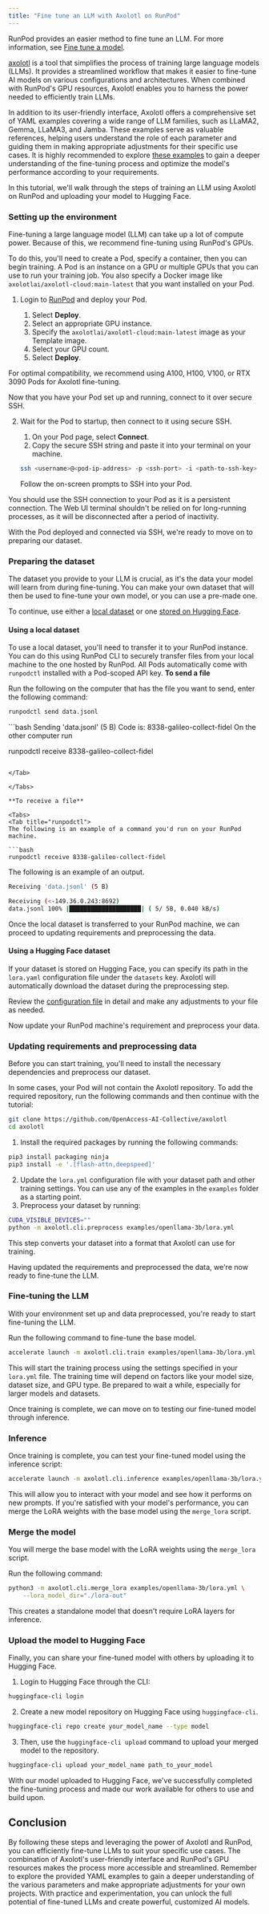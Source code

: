 ```yaml
---
title: "Fine tune an LLM with Axolotl on RunPod"
---
```


<Info>

RunPod provides an easier method to fine tune an LLM. For more information, see [Fine tune a model](/fine-tune/).

</Info>

[axolotl](https://github.com/OpenAccess-AI-Collective/axolotl) is a tool that simplifies the process of training large language models (LLMs). It provides a streamlined workflow that makes it easier to fine-tune AI models on various configurations and architectures. When combined with RunPod's GPU resources, Axolotl enables you to harness the power needed to efficiently train LLMs.

In addition to its user-friendly interface, Axolotl offers a comprehensive set of YAML examples covering a wide range of LLM families, such as LLaMA2, Gemma, LLaMA3, and Jamba. These examples serve as valuable references, helping users understand the role of each parameter and guiding them in making appropriate adjustments for their specific use cases. It is highly recommended to explore [these examples](https://github.com/OpenAccess-AI-Collective/axolotl/tree/main/examples) to gain a deeper understanding of the fine-tuning process and optimize the model's performance according to your requirements.

In this tutorial, we'll walk through the steps of training an LLM using Axolotl on RunPod and uploading your model to Hugging Face.

### Setting up the environment

Fine-tuning a large language model (LLM) can take up a lot of compute power. Because of this, we recommend fine-tuning using RunPod's GPUs.

To do this, you'll need to create a Pod, specify a container, then you can begin training. A Pod is an instance on a GPU or multiple GPUs that you can use to run your training job. You also specify a Docker image like `axolotlai/axolotl-cloud:main-latest` that you want installed on your Pod.

1. Login to [RunPod](https://www.runpod.io/console/console/home) and deploy your Pod.

   1. Select **Deploy**.
   2. Select an appropriate GPU instance.
   3. Specify the `axolotlai/axolotl-cloud:main-latest` image as your Template image.
   4. Select your GPU count.
   5. Select **Deploy**.

<Note>

For optimal compatibility, we recommend using A100, H100, V100, or RTX 3090 Pods for Axolotl fine-tuning.

</Note>

Now that you have your Pod set up and running, connect to it over secure SSH.

2. Wait for the Pod to startup, then connect to it using secure SSH.

   1. On your Pod page, select **Connect**.
   2. Copy the secure SSH string and paste it into your terminal on your machine.

   ```bash
   ssh <username>@<pod-ip-address> -p <ssh-port> -i <path-to-ssh-key>  string
   ```

   Follow the on-screen prompts to SSH into your Pod.

<Info>

You should use the SSH connection to your Pod as it is a persistent connection. The Web UI terminal shouldn't be relied on for long-running processes, as it will be disconnected after a period of inactivity.

</Info>

With the Pod deployed and connected via SSH, we're ready to move on to preparing our dataset.

### Preparing the dataset

The dataset you provide to your LLM is crucial, as it's the data your model will learn from during fine-tuning. You can make your own dataset that will then be used to fine-tune your own model, or you can use a pre-made one.

To continue, use either a [local dataset](#using-a-local-dataset) or one [stored on Hugging Face](#using-a-hugging-face-dataset).

#### Using a local dataset

To use a local dataset, you'll need to transfer it to your RunPod instance. You can do this using RunPod CLI to securely transfer files from your local machine to the one hosted by RunPod. All Pods automatically come with `runpodctl` installed with a Pod-scoped API key. **To send a file**

<Tabs>
<Tab title="runpodctl">
Run the following on the computer that has the file you want to send, enter the following command:

```bash
runpodctl send data.jsonl
```

</Tab>

<Tab title="output">
```bash
Sending 'data.jsonl' (5 B)
Code is: 8338-galileo-collect-fidel
On the other computer run

runpodctl receive 8338-galileo-collect-fidel
```

</Tab>

</Tabs>

**To receive a file**

<Tabs>
<Tab title="runpodctl">
The following is an example of a command you'd run on your RunPod machine.

```bash
runpodctl receive 8338-galileo-collect-fidel
```

</Tab>

<Tab title="output">
The following is an example of an output.

```bash
Receiving 'data.jsonl' (5 B)

Receiving (<-149.36.0.243:8692)
data.jsonl 100% |████████████████████| ( 5/ 5B, 0.040 kB/s)
```

</Tab>

</Tabs>

Once the local dataset is transferred to your RunPod machine, we can proceed to updating requirements and preprocessing the data.

#### Using a Hugging Face dataset

If your dataset is stored on Hugging Face, you can specify its path in the `lora.yaml` configuration file under the `datasets` key. Axolotl will automatically download the dataset during the preprocessing step.

Review the [configuration file](https://github.com/OpenAccess-AI-Collective/axolotl/blob/main/docs/config.qmd) in detail and make any adjustments to your file as needed.

Now update your RunPod machine's requirement and preprocess your data.

### Updating requirements and preprocessing data

Before you can start training, you'll need to install the necessary dependencies and preprocess our dataset.

<Info>

In some cases, your Pod will not contain the Axolotl repository. To add the required repository, run the following commands and then continue with the tutorial:

```bash
git clone https://github.com/OpenAccess-AI-Collective/axolotl
cd axolotl
```

</Info>

1. Install the required packages by running the following commands:

```bash
pip3 install packaging ninja
pip3 install -e '.[flash-attn,deepspeed]'
```

2. Update the `lora.yml` configuration file with your dataset path and other training settings. You can use any of the examples in the `examples` folder as a starting point.
3. Preprocess your dataset by running:

```bash
CUDA_VISIBLE_DEVICES=""
python -m axolotl.cli.preprocess examples/openllama-3b/lora.yml
```

This step converts your dataset into a format that Axolotl can use for training.

Having updated the requirements and preprocessed the data, we're now ready to fine-tune the LLM.

### Fine-tuning the LLM

With your environment set up and data preprocessed, you're ready to start fine-tuning the LLM.

Run the following command to fine-tune the base model.

```bash
accelerate launch -m axolotl.cli.train examples/openllama-3b/lora.yml
```

This will start the training process using the settings specified in your `lora.yml` file. The training time will depend on factors like your model size, dataset size, and GPU type. Be prepared to wait a while, especially for larger models and datasets.

Once training is complete, we can move on to testing our fine-tuned model through inference.

### Inference

Once training is complete, you can test your fine-tuned model using the inference script:

```bash
accelerate launch -m axolotl.cli.inference examples/openllama-3b/lora.yml --lora_model_dir="./lora-out"
```

This will allow you to interact with your model and see how it performs on new prompts. If you're satisfied with your model's performance, you can merge the LoRA weights with the base model using the `merge_lora` script.

### Merge the model

You will merge the base model with the LoRA weights using the `merge_lora` script.

Run the following command:

```bash
python3 -m axolotl.cli.merge_lora examples/openllama-3b/lora.yml \
    --lora_model_dir="./lora-out"
```

This creates a standalone model that doesn't require LoRA layers for inference.

### Upload the model to Hugging Face

Finally, you can share your fine-tuned model with others by uploading it to Hugging Face.

1. Login to Hugging Face through the CLI:

```bash
huggingface-cli login
```

2. Create a new model repository on Hugging Face using `huggingface-cli`.

```bash
huggingface-cli repo create your_model_name --type model
```

3. Then, use the `huggingface-cli upload` command to upload your merged model to the repository.

```bash
huggingface-cli upload your_model_name path_to_your_model
```

With our model uploaded to Hugging Face, we've successfully completed the fine-tuning process and made our work available for others to use and build upon.

## Conclusion

By following these steps and leveraging the power of Axolotl and RunPod, you can efficiently fine-tune LLMs to suit your specific use cases. The combination of Axolotl's user-friendly interface and RunPod's GPU resources makes the process more accessible and streamlined. Remember to explore the provided YAML examples to gain a deeper understanding of the various parameters and make appropriate adjustments for your own projects. With practice and experimentation, you can unlock the full potential of fine-tuned LLMs and create powerful, customized AI models.
